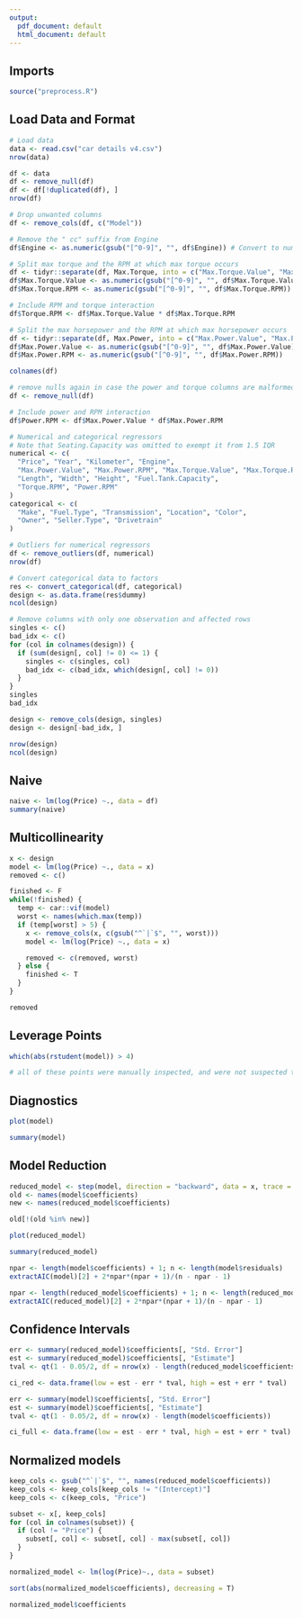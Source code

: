 ```yaml
---
output:
  pdf_document: default
  html_document: default
---
```

## Imports
```r
source("preprocess.R")
```

## Load Data and Format
```r
# Load data
data <- read.csv("car details v4.csv")
nrow(data)

df <- data
df <- remove_null(df)
df <- df[!duplicated(df), ]
nrow(df)

# Drop unwanted columns
df <- remove_cols(df, c("Model"))

# Remove the " cc" suffix from Engine
df$Engine <- as.numeric(gsub("[^0-9]", "", df$Engine)) # Convert to numbers, ex. "123 cc" -> 123

# Split max torque and the RPM at which max torque occurs
df <- tidyr::separate(df, Max.Torque, into = c("Max.Torque.Value", "Max.Torque.RPM"), sep = "@")
df$Max.Torque.Value <- as.numeric(gsub("[^0-9]", "", df$Max.Torque.Value))
df$Max.Torque.RPM <- as.numeric(gsub("[^0-9]", "", df$Max.Torque.RPM))

# Include RPM and torque interaction
df$Torque.RPM <- df$Max.Torque.Value * df$Max.Torque.RPM

# Split the max horsepower and the RPM at which max horsepower occurs
df <- tidyr::separate(df, Max.Power, into = c("Max.Power.Value", "Max.Power.RPM"), sep = "@")
df$Max.Power.Value <- as.numeric(gsub("[^0-9]", "", df$Max.Power.Value))
df$Max.Power.RPM <- as.numeric(gsub("[^0-9]", "", df$Max.Power.RPM))

colnames(df)

# remove nulls again in case the power and torque columns are malformed
df <- remove_null(df)

# Include power and RPM interaction
df$Power.RPM <- df$Max.Power.Value * df$Max.Power.RPM

# Numerical and categorical regressors
# Note that Seating.Capacity was omitted to exempt it from 1.5 IQR
numerical <- c(
  "Price", "Year", "Kilometer", "Engine",
  "Max.Power.Value", "Max.Power.RPM", "Max.Torque.Value", "Max.Torque.RPM",
  "Length", "Width", "Height", "Fuel.Tank.Capacity",
  "Torque.RPM", "Power.RPM"
)
categorical <- c(
  "Make", "Fuel.Type", "Transmission", "Location", "Color", 
  "Owner", "Seller.Type", "Drivetrain"
)

# Outliers for numerical regressors
df <- remove_outliers(df, numerical)
nrow(df)

# Convert categorical data to factors
res <- convert_categorical(df, categorical)
design <- as.data.frame(res$dummy)
ncol(design)

# Remove columns with only one observation and affected rows
singles <- c()
bad_idx <- c()
for (col in colnames(design)) {
  if (sum(design[, col] != 0) <= 1) {
    singles <- c(singles, col)
    bad_idx <- c(bad_idx, which(design[, col] != 0))
  }
}
singles
bad_idx

design <- remove_cols(design, singles)
design <- design[-bad_idx, ]

nrow(design)
ncol(design)
```
## Naive
```r
naive <- lm(log(Price) ~., data = df)
summary(naive)
```


## Multicollinearity
```r
x <- design
model <- lm(log(Price) ~., data = x)
removed <- c()

finished <- F
while(!finished) {
  temp <- car::vif(model)
  worst <- names(which.max(temp))
  if (temp[worst] > 5) {
    x <- remove_cols(x, c(gsub("^`|`$", "", worst)))
    model <- lm(log(Price) ~., data = x)

    removed <- c(removed, worst)
  } else {
    finished <- T
  }
}

removed
```


## Leverage Points
```r
which(abs(rstudent(model)) > 4)

# all of these points were manually inspected, and were not suspected to be clerical errors.
```

## Diagnostics
```r
plot(model)
```
```r
summary(model)
```


## Model Reduction
```r
reduced_model <- step(model, direction = "backward", data = x, trace = 0)
old <- names(model$coefficients)
new <- names(reduced_model$coefficients)

old[!(old %in% new)]
```
```r
plot(reduced_model)
```


```r
summary(reduced_model)
```

```r
npar <- length(model$coefficients) + 1; n <- length(model$residuals)
extractAIC(model)[2] + 2*npar*(npar + 1)/(n - npar - 1)

npar <- length(reduced_model$coefficients) + 1; n <- length(reduced_model$residuals)
extractAIC(reduced_model)[2] + 2*npar*(npar + 1)/(n - npar - 1)
```

## Confidence Intervals
```r
err <- summary(reduced_model)$coefficients[, "Std. Error"]
est <- summary(reduced_model)$coefficients[, "Estimate"]
tval <- qt(1 - 0.05/2, df = nrow(x) - length(reduced_model$coefficients))

ci_red <- data.frame(low = est - err * tval, high = est + err * tval)

err <- summary(model)$coefficients[, "Std. Error"]
est <- summary(model)$coefficients[, "Estimate"]
tval <- qt(1 - 0.05/2, df = nrow(x) - length(model$coefficients))

ci_full <- data.frame(low = est - err * tval, high = est + err * tval)
```

## Normalized models
```r
keep_cols <- gsub("^`|`$", "", names(reduced_model$coefficients))
keep_cols <- keep_cols[keep_cols != "(Intercept)"]
keep_cols <- c(keep_cols, "Price")

subset <- x[, keep_cols]
for (col in colnames(subset)) {
  if (col != "Price") {
    subset[, col] <- subset[, col] - max(subset[, col])
  }
}

normalized_model <- lm(log(Price)~., data = subset)

sort(abs(normalized_model$coefficients), decreasing = T)
```

```r
normalized_model$coefficients
```
